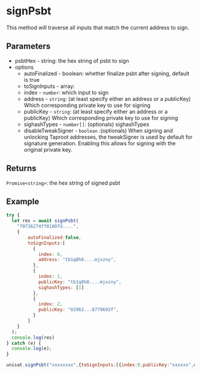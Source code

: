 # signPsbt

This method will traverse all inputs that match the current address to sign.

## Parameters

- psbtHex - string: the hex string of psbt to sign
- options
  - autoFinalized - boolean: whether finalize psbt after signing, default is true
  - toSignInputs - array:
  - index - `number`: which input to sign
  - address - `string`: (at least specify either an address or a publicKey) Which corresponding private key to use for signing
  - publicKey - `string`: (at least specify either an address or a publicKey) Which corresponding private key to use for signing
  - sighashTypes - `number[]`: (optionals) sighashTypes
  - disableTweakSigner - `boolean` :(optionals) When signing and unlocking Taproot addresses, the tweakSigner is used by default for signature generation. Enabling this allows for signing with the original private key.

## Returns

`Promise<string>`: the hex string of signed psbt

## Example

```js
try {
  let res = await signPsbt(
    "70736274ff01007d....",
    {
        autoFinalized:false,
        toSignInputs:[
          {
            index: 0,
            address: "tb1q8h8....mjxzny",
          },
          {
            index: 1,
            publicKey: "tb1q8h8....mjxzny",
            sighashTypes: [1]
          },
          {
            index: 2,
            publicKey: "02062...8779693f",
          }
        ]
    }
  );
  console.log(res)
} catch (e) {
  console.log(e);
}

unisat.signPsbt("xxxxxxxx",{toSignInputs:[{index:0,publicKey:"xxxxxx",disableTweakSigner:true}],autoFinalized:false})
```
